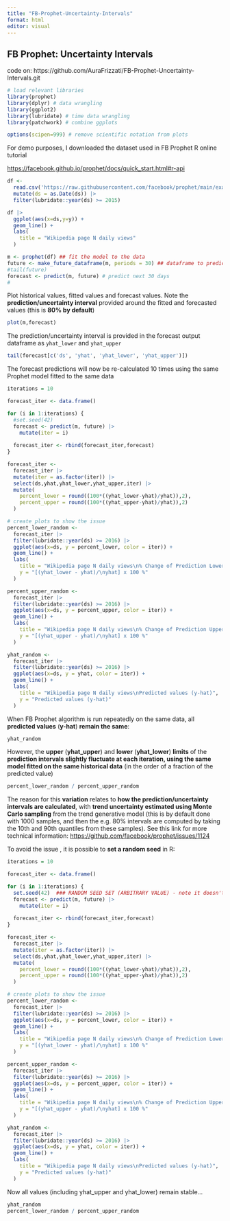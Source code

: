 ```yaml
---
title: "FB-Prophet-Uncertainty-Intervals"
format: html
editor: visual
---
```


## FB Prophet: Uncertainty Intervals

code on: https://github.com/AuraFrizzati/FB-Prophet-Uncertainty-Intervals.git

```r
# load relevant libraries
library(prophet)
library(dplyr) # data wrangling
library(ggplot2)
library(lubridate) # time data wrangling
library(patchwork) # combine ggplots

options(scipen=999) # remove scientific notation from plots
```

For demo purposes, I downloaded the dataset used in FB Prophet R online tutorial

<https://facebook.github.io/prophet/docs/quick_start.html#r-api>

```r
df <- 
  read.csv('https://raw.githubusercontent.com/facebook/prophet/main/examples/example_wp_log_peyton_manning.csv') |>
  mutate(ds = as.Date(ds)) |>
  filter(lubridate::year(ds) >= 2015)

```

```r
df |>
  ggplot(aes(x=ds,y=y)) +
  geom_line() +
  labs(
    title = "Wikipedia page N daily views"
  )
```

```r
m <- prophet(df) ## fit the model to the data
future <- make_future_dataframe(m, periods = 30) ## dataframe to predict for next 30 days
#tail(future)
forecast <- predict(m, future) # predict next 30 days
#
```

Plot historical values, fitted values and forecast values. Note the **prediction/uncertainty interval** provided around the fitted and forecasted values (this is **80% by default**)

```r
plot(m,forecast)
```

The prediction/uncertainty interval is provided in the forecast output dataframe as `yhat_lower` and `yhat_upper`

```r
tail(forecast[c('ds', 'yhat', 'yhat_lower', 'yhat_upper')])
```

The forecast predictions will now be re-calculated 10 times using the same Prophet model fitted to the same data

```r
iterations = 10

forecast_iter <- data.frame()

for (i in 1:iterations) {
  #set.seed(42)
  forecast <- predict(m, future) |>
    mutate(iter = i)
  
  forecast_iter <- rbind(forecast_iter,forecast)
}

forecast_iter <-
  forecast_iter |>
  mutate(iter = as.factor(iter)) |>
  select(ds,yhat,yhat_lower,yhat_upper,iter) |>
  mutate(
    percent_lower = round((100*((yhat_lower-yhat)/yhat)),2),
    percent_upper = round((100*((yhat_upper-yhat)/yhat)),2)
  )

```

```r
# create plots to show the issue
percent_lower_random <-
  forecast_iter |>
  filter(lubridate::year(ds) >= 2016) |>
  ggplot(aes(x=ds, y = percent_lower, color = iter)) +
  geom_line() +
  labs(
    title = "Wikipedia page N daily views\n% Change of Prediction Lower Limit",
    y = "[(yhat_lower - yhat)/\nyhat] x 100 %"
  )

percent_upper_random <-
  forecast_iter |>
  filter(lubridate::year(ds) >= 2016) |>
  ggplot(aes(x=ds, y = percent_upper, color = iter)) +
  geom_line() +
  labs(
    title = "Wikipedia page N daily views\n% Change of Prediction Upper Limit",
    y = "[(yhat_upper - yhat)/\nyhat] x 100 %"
  )

yhat_random <-
  forecast_iter |>
  filter(lubridate::year(ds) >= 2016) |>
  ggplot(aes(x=ds, y = yhat, color = iter)) +
  geom_line() +
  labs(
    title = "Wikipedia page N daily views\nPredicted values (y-hat)",
    y = "Predicted values (y-hat)"
  )
```

When FB Prophet algorithm is run repeatedly on the same data, all **predicted values** (**y-hat**) **remain the same**:

```r
yhat_random
```

However, the **upper** (**yhat_upper**) and **lower** (**yhat_lower**) **limits** of the **prediction intervals slightly fluctuate at each iteration, using the same model fitted on the same historical data** (in the order of a fraction of the predicted value)

```r
percent_lower_random / percent_upper_random
```

The reason for this **variation** relates to **how the prediction/uncertainty intervals are calculated**, with **trend uncertainty estimated using Monte Carlo sampling** from the trend generative model (this is by default done with 1000 samples, and then the e.g. 80% intervals are computed by taking the 10th and 90th quantiles from these samples). See this link for more technical information: <https://github.com/facebook/prophet/issues/1124>

To avoid the issue , it is possible to **set a random seed** in R:

```r
iterations = 10

forecast_iter <- data.frame()

for (i in 1:iterations) {
  set.seed(42)  ### RANDOM SEED SET (ARBITRARY VALUE) - note it doesn't work outside of the loop
  forecast <- predict(m, future) |>
    mutate(iter = i)
  
  forecast_iter <- rbind(forecast_iter,forecast)
}

forecast_iter <-
  forecast_iter |>
  mutate(iter = as.factor(iter)) |>
  select(ds,yhat,yhat_lower,yhat_upper,iter) |>
  mutate(
    percent_lower = round((100*((yhat_lower-yhat)/yhat)),2),
    percent_upper = round((100*((yhat_upper-yhat)/yhat)),2)
  )

# create plots to show the issue
percent_lower_random <-
  forecast_iter |>
  filter(lubridate::year(ds) >= 2016) |>
  ggplot(aes(x=ds, y = percent_lower, color = iter)) +
  geom_line() +
  labs(
    title = "Wikipedia page N daily views\n% Change of Prediction Lower Limit",
    y = "[(yhat_lower - yhat)/\nyhat] x 100 %"
  )

percent_upper_random <-
  forecast_iter |>
  filter(lubridate::year(ds) >= 2016) |>
  ggplot(aes(x=ds, y = percent_upper, color = iter)) +
  geom_line() +
  labs(
    title = "Wikipedia page N daily views\n% Change of Prediction Upper Limit",
    y = "[(yhat_upper - yhat)/\nyhat] x 100 %"
  )

yhat_random <-
  forecast_iter |>
  filter(lubridate::year(ds) >= 2016) |>
  ggplot(aes(x=ds, y = yhat, color = iter)) +
  geom_line() +
  labs(
    title = "Wikipedia page N daily views\nPredicted values (y-hat)",
    y = "Predicted values (y-hat)"
  )
```

Now all values (including yhat_upper and yhat_lower) remain stable...

```r
yhat_random
percent_lower_random / percent_upper_random
```
